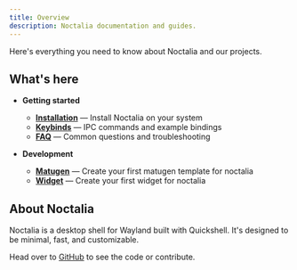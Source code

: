 ```yaml
---
title: Overview
description: Noctalia documentation and guides.
---
```


Here's everything you need to know about Noctalia and our projects.

## What's here

- **Getting started**
  - **[Installation](/getting-started/installation/)** — Install Noctalia on your system
  - **[Keybinds](/getting-started/keybinds/)** — IPC commands and example bindings
  - **[FAQ](/getting-started/faq/)** — Common questions and troubleshooting

- **Development**
  - **[Matugen](/development/matugen)** — Create your first matugen template for noctalia
  - **[Widget](/development/widget)** — Create your first widget for noctalia


## About Noctalia

Noctalia is a desktop shell for Wayland built with Quickshell. It's designed to be minimal, fast, and customizable.

Head over to [GitHub](https://github.com/noctalia-dev) to see the code or contribute.
